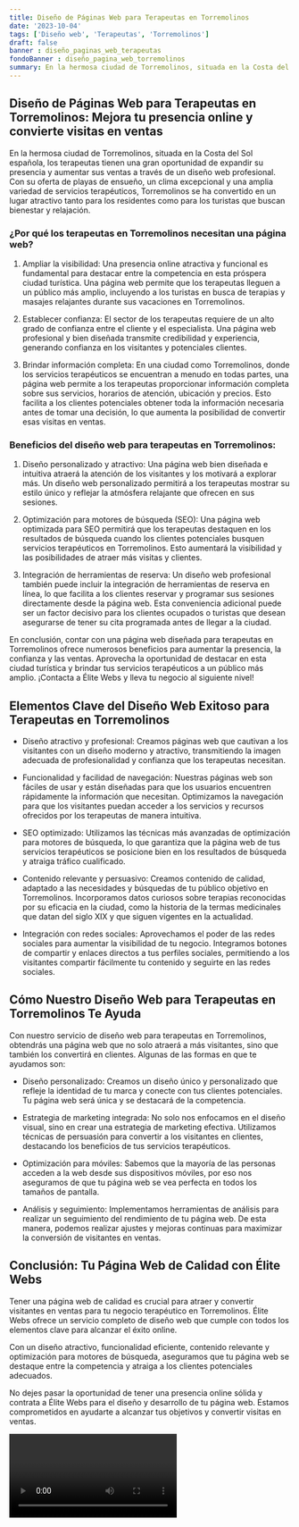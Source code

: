```yaml
---
title: Diseño de Páginas Web para Terapeutas en Torremolinos
date: '2023-10-04'
tags: ['Diseño web', 'Terapeutas', 'Torremolinos']
draft: false
banner : diseño_paginas_web_terapeutas
fondoBanner : diseño_pagina_web_torremolinos
summary: En la hermosa ciudad de Torremolinos, situada en la Costa del Sol española, los terapeutas tienen una gran oportunidad de expandir su presencia y aumentar sus ventas a través de un diseño web profesional. Con su oferta de playas de ensueño, un clima excepcional y una amplia variedad de servicios terapéuticos, Torremolinos se ha convertido en un lugar atractivo tanto para los residentes como para los turistas que buscan bienestar y relajación.
---
```


## **Diseño de Páginas Web para Terapeutas en Torremolinos: Mejora tu presencia online y convierte visitas en ventas**

En la hermosa ciudad de Torremolinos, situada en la Costa del Sol española, los terapeutas tienen una gran oportunidad de expandir su presencia y aumentar sus ventas a través de un diseño web profesional. Con su oferta de playas de ensueño, un clima excepcional y una amplia variedad de servicios terapéuticos, Torremolinos se ha convertido en un lugar atractivo tanto para los residentes como para los turistas que buscan bienestar y relajación.

### ¿Por qué los terapeutas en Torremolinos necesitan una página web?

1. Ampliar la visibilidad: Una presencia online atractiva y funcional es fundamental para destacar entre la competencia en esta próspera ciudad turística. Una página web permite que los terapeutas lleguen a un público más amplio, incluyendo a los turistas en busca de terapias y masajes relajantes durante sus vacaciones en Torremolinos.

2. Establecer confianza: El sector de los terapeutas requiere de un alto grado de confianza entre el cliente y el especialista. Una página web profesional y bien diseñada transmite credibilidad y experiencia, generando confianza en los visitantes y potenciales clientes.

3. Brindar información completa: En una ciudad como Torremolinos, donde los servicios terapéuticos se encuentran a menudo en todas partes, una página web permite a los terapeutas proporcionar información completa sobre sus servicios, horarios de atención, ubicación y precios. Esto facilita a los clientes potenciales obtener toda la información necesaria antes de tomar una decisión, lo que aumenta la posibilidad de convertir esas visitas en ventas.

### Beneficios del diseño web para terapeutas en Torremolinos:

1. Diseño personalizado y atractivo: Una página web bien diseñada e intuitiva atraerá la atención de los visitantes y los motivará a explorar más. Un diseño web personalizado permitirá a los terapeutas mostrar su estilo único y reflejar la atmósfera relajante que ofrecen en sus sesiones.

2. Optimización para motores de búsqueda (SEO): Una página web optimizada para SEO permitirá que los terapeutas destaquen en los resultados de búsqueda cuando los clientes potenciales busquen servicios terapéuticos en Torremolinos. Esto aumentará la visibilidad y las posibilidades de atraer más visitas y clientes.

3. Integración de herramientas de reserva: Un diseño web profesional también puede incluir la integración de herramientas de reserva en línea, lo que facilita a los clientes reservar y programar sus sesiones directamente desde la página web. Esta conveniencia adicional puede ser un factor decisivo para los clientes ocupados o turistas que desean asegurarse de tener su cita programada antes de llegar a la ciudad.

En conclusión, contar con una página web diseñada para terapeutas en Torremolinos ofrece numerosos beneficios para aumentar la presencia, la confianza y las ventas. Aprovecha la oportunidad de destacar en esta ciudad turística y brindar tus servicios terapéuticos a un público más amplio. ¡Contacta a Élite Webs y lleva tu negocio al siguiente nivel!

<GifSeo />

<Cta />

## Elementos Clave del Diseño Web Exitoso para Terapeutas en Torremolinos

- Diseño atractivo y profesional: Creamos páginas web que cautivan a los visitantes con un diseño moderno y atractivo, transmitiendo la imagen adecuada de profesionalidad y confianza que los terapeutas necesitan.

- Funcionalidad y facilidad de navegación: Nuestras páginas web son fáciles de usar y están diseñadas para que los usuarios encuentren rápidamente la información que necesitan. Optimizamos la navegación para que los visitantes puedan acceder a los servicios y recursos ofrecidos por los terapeutas de manera intuitiva.

- SEO optimizado: Utilizamos las técnicas más avanzadas de optimización para motores de búsqueda, lo que garantiza que la página web de tus servicios terapéuticos se posicione bien en los resultados de búsqueda y atraiga tráfico cualificado.

- Contenido relevante y persuasivo: Creamos contenido de calidad, adaptado a las necesidades y búsquedas de tu público objetivo en Torremolinos. Incorporamos datos curiosos sobre terapias reconocidas por su eficacia en la ciudad, como la historia de la termas medicinales que datan del siglo XIX y que siguen vigentes en la actualidad.

- Integración con redes sociales: Aprovechamos el poder de las redes sociales para aumentar la visibilidad de tu negocio. Integramos botones de compartir y enlaces directos a tus perfiles sociales, permitiendo a los visitantes compartir fácilmente tu contenido y seguirte en las redes sociales.

## Cómo Nuestro Diseño Web para Terapeutas en Torremolinos Te Ayuda

Con nuestro servicio de diseño web para terapeutas en Torremolinos, obtendrás una página web que no solo atraerá a más visitantes, sino que también los convertirá en clientes. Algunas de las formas en que te ayudamos son:

- Diseño personalizado: Creamos un diseño único y personalizado que refleje la identidad de tu marca y conecte con tus clientes potenciales. Tu página web será única y se destacará de la competencia.

- Estrategia de marketing integrada: No solo nos enfocamos en el diseño visual, sino en crear una estrategia de marketing efectiva. Utilizamos técnicas de persuasión para convertir a los visitantes en clientes, destacando los beneficios de tus servicios terapéuticos.

- Optimización para móviles: Sabemos que la mayoría de las personas acceden a la web desde sus dispositivos móviles, por eso nos aseguramos de que tu página web se vea perfecta en todos los tamaños de pantalla.

- Análisis y seguimiento: Implementamos herramientas de análisis para realizar un seguimiento del rendimiento de tu página web. De esta manera, podemos realizar ajustes y mejoras continuas para maximizar la conversión de visitantes en ventas.

## Conclusión: Tu Página Web de Calidad con Élite Webs

Tener una página web de calidad es crucial para atraer y convertir visitantes en ventas para tu negocio terapéutico en Torremolinos. Élite Webs ofrece un servicio completo de diseño web que cumple con todos los elementos clave para alcanzar el éxito online.

Con un diseño atractivo, funcionalidad eficiente, contenido relevante y optimización para motores de búsqueda, aseguramos que tu página web se destaque entre la competencia y atraiga a los clientes potenciales adecuados.

No dejes pasar la oportunidad de tener una presencia online sólida y contrata a Élite Webs para el diseño y desarrollo de tu página web. Estamos comprometidos en ayudarte a alcanzar tus objetivos y convertir visitas en ventas.

<Video />

<CtaBot job='Terapeutas' city='Torremolinos'/>

<Gmaps query='Torremolinos+españa+maps' />